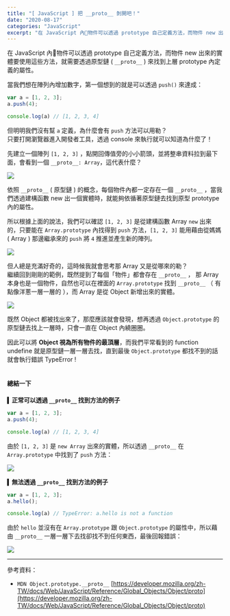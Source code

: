 ```yaml
---
title: "[ JavaScript ] 把 __proto__ 剝開吧！"
date: "2020-08-17"
categories: "JavaScript"
excerpt: "在 JavaScript 內物件可以透過 prototype 自己定義方法，而物件 new 出來的實體要使用這些方法，就需要透過原型鏈 ( `__proto__` ) 來找到上層 prototype 內定義的屬性。"
---
```

在 JavaScript 內物件可以透過 prototype 自己定義方法，而物件 new 出來的實體要使用這些方法，就需要透過原型鏈 ( `__proto__` ) 來找到上層 prototype 內定義的屬性。

當我們想在陣列內增加數字，第一個想到的就是可以透過 `push()` 來達成：
```javascript
var a = [1, 2, 3];
a.push(4);

console.log(a) // [1, 2, 3, 4]
```
但明明我們沒有幫 `a` 定義，為什麼會有 `push` 方法可以用勒？<br/>
只要打開瀏覽器進入開發者工具，透過 console 來執行就可以知道為什麼了！

先建立一個陣列 `[1, 2, 3]` ，點開回傳值旁的小小箭頭，並將整串資料拉到最下面，會看到一個 `__proto__: Array`，這代表什麼？

![](https://i.imgur.com/ZToKtfm.gif)

依照 `__proto__` ( 原型鏈 ) 的概念，每個物件內都一定存在一個 `__proto__` ，當我們透過建構函數 new 出一個實體時，就能夠依循著原型鏈去找到原型 prototype 內的屬性。

所以根據上面的說法，我們可以確認 `[1, 2, 3]` 是從建構函數 Array `new` 出來的，只要能在 `Array.prototype` 內找得到 `push` 方法，`[1, 2, 3]` 能用藉由從媽媽 ( Array ) 那邊繼承來的 `push` 將 `4` 推進並產生新的陣列。

![](https://i.imgur.com/0n7zWyQ.gif)

但人總是充滿好奇的，這時候我就會思考那 Array 又是從哪來的勒？<br/>
繼續回到剛剛的範例，既然提到了每個「物件」都會存在 `__proto__` ， 那 Array 本身也是一個物件，自然也可以在裡面的 `Array.prototype` 找到  `__proto__` （ 有點像洋蔥一層一層的 ），而 Array 是從 Object 新增出來的實體。

![](https://i.imgur.com/HHyDEXU.png)

既然 Object 都被找出來了，那麼應該就會發現，想再透過 `Object.prototype` 的原型鏈去找上一層時，只會一直在 Object 內繞圈圈。

因此可以將 **Object 視為所有物件的最頂層**，而我們平常看到的 function undefine 就是原型鏈一層一層去找，直到最後 `Object.prototype` 都找不到的話就會執行錯誤 TypeError !
<br/>
<br/>

#### 總結一下

▍**正常可以透過 `__proto__` 找到方法的例子**
```javascript
var a = [1, 2, 3];
a.push(4);

console.log(a) // [1, 2, 3, 4]
```
由於 `[1, 2, 3]` 是 `new Array` 出來的實體，所以透過 `__proto__` 在 `Array.prototype` 中找到了 `push` 方法：

![](https://i.imgur.com/FPHNR04.png)


▍**無法透過 `__proto__` 找到方法的例子**
```javascript
var a = [1, 2, 3];
a.hello();

console.log(a) // TypeError: a.hello is not a function
```
由於 `hello` 並沒有在 `Array.prototype` 跟 `Object.prototype` 的屬性中，所以藉由 `__proto__` 一層一層下去找卻找不到任何東西，最後回報錯誤：

![](https://i.imgur.com/rRL0rNf.png)


---

參考資料：
- `MDN Object.prototype.__proto__`
[https://developer.mozilla.org/zh-TW/docs/Web/JavaScript/Reference/Global_Objects/Object/proto](https://developer.mozilla.org/zh-TW/docs/Web/JavaScript/Reference/Global_Objects/Object/proto)